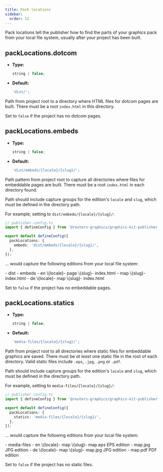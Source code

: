 ```yaml
---
title: Pack locations
sidebar:
  order: 12
---
```



Pack locations tell the publisher how to find the parts of your graphics pack from your local file system, usually after your project has been built.

## packLocations.dotcom

- **Type:**
  ```typescript
  string | false;
  ```
- **Default:**
  ```typescript
  'dist/';
  ```

Path from project root to a directory where HTML files for dotcom pages are built. There must be a root `index.html` in this directory.

Set to `false` if the project has no dotcom pages.

## packLocations.embeds

- **Type:**
  ```typescript
  string | false;
  ```
- **Default:**
  ```typescript
  'dist/embeds/{locale}/{slug}/';
  ```

Path pattern from project root to capture all directories where files for embeddable pages are built. There must be a root `index.html` in each directory found.

Path should include capture groups for the edition's `locale` and `slug`, which must be defined in the directory path.

For example, setting to `dist/embeds/{locale}/{slug}/`:

```typescript
// publisher.config.ts
import { defineConfig } from '@reuters-graphics/graphics-kit-publisher';

export default defineConfig({
  packLocations: {
    embeds: 'dist/embeds/{locale}/{slug}/',
  },
});
```

... would capture the following editions from your local file system:

<FileTree>
  - dist - embeds - en \{locale}- page \{slug}- index.html - map \{slug}-
  index.html - de \{locale}- map \{slug}- index.html
</FileTree>

Set to `false` if the project has no embeddable pages.

## packLocations.statics

- **Type:**
  ```typescript
  string | false;
  ```
- **Default:**
  ```typescript
  'media-files/{locale}/{slug}/';
  ```

Path from project root to all directories where static files for embeddable graphics are saved. There must be _at least_ one static file in the root of each directory. Valid static files include `.eps`, `.jpg`, `.png` or `.pdf`.

Path should include capture groups for the edition's `locale` and `slug`, which must be defined in the directory path.

For example, setting to `media-files/{locale}/{slug}/`:

```typescript
// publisher.config.ts
import { defineConfig } from '@reuters-graphics/graphics-kit-publisher';

export default defineConfig({
  packLocations: {
    statics: 'media-files/{locale}/{slug}/',
  },
});
```

... would capture the following editions from your local file system:

<FileTree>
  - media-files - en \{locale}- map \{slug}- map.eps EPS edition - map.jpg JPG
  edition - de \{locale}- map \{slug}- map.jpg JPG edition - map.pdf PDF edition
</FileTree>

Set to `false` if the project has no static files.
